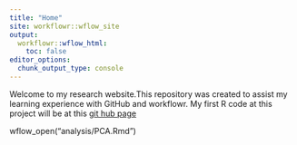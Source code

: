 ```yaml
---
title: "Home"
site: workflowr::wflow_site
output:
  workflowr::wflow_html:
    toc: false
editor_options:
  chunk_output_type: console
---
```


Welcome to my research website.This repository was created to assist my learning experience with GitHub and workflowr.
My first R code at this project will be at this [git hub page](PCA.html)

wflow_open("analysis/PCA.Rmd")

